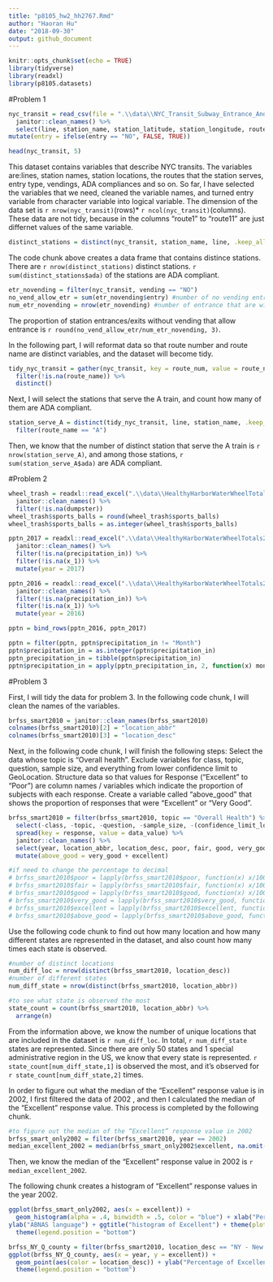 ```yaml
---
title: "p8105_hw2_hh2767.Rmd"
author: "Haoran Hu"
date: "2018-09-30"
output: github_document
---
```


```r
knitr::opts_chunk$set(echo = TRUE)
library(tidyverse)
library(readxl)
library(p8105.datasets)
```

#Problem 1

```r
nyc_transit = read_csv(file = ".\\data\\NYC_Transit_Subway_Entrance_And_Exit_Data.csv") %>% 
  janitor::clean_names() %>% 
  select(line, station_name, station_latitude, station_longitude, route1:route11, entry, vending, entrance_type, ada) %>% 
mutate(entry = ifelse(entry == "NO", FALSE, TRUE))

head(nyc_transit, 5)
```
This dataset contains variables that describe NYC transits. The variables are:lines, station names, station locations, the routes that the station serves, entry type, vendings, ADA compliances and so on. So far, I have selected the variables that we need, cleaned the variable names, and turned entry variable from character variable into logical variable. The dimension of the data set is `r nrow(nyc_transit)`(rows)* `r ncol(nyc_transit)`(columns). These data are not tidy, because in the columns "route1" to "route11" are just differnet values of the same variable.

```r

distinct_stations = distinct(nyc_transit, station_name, line, .keep_all = TRUE) 
```
The code chunk above creates a data frame that contains distince stations. There are `r nrow(distinct_stations)` distinct stations. `r sum(distinct_stations$ada)` of the stations are ADA compliant. 

```r
etr_novending = filter(nyc_transit, vending == "NO")
no_vend_allow_etr = sum(etr_novending$entry) #number of no vending entrance that allow entry
num_etr_novending = nrow(etr_novending) #number of entrance that are without vending.
```
The proportion of station entrances/exits without vending that allow entrance is `r round(no_vend_allow_etr/num_etr_novending, 3)`.

In the following part, I will reformat data so that route number and route name are distinct variables, and the dataset will become tidy.
```r
tidy_nyc_transit = gather(nyc_transit, key = route_num, value = route_name, route1:route11) %>% 
  filter(!is.na(route_name)) %>% 
  distinct()
```

Next, I will select the stations that serve the A train, and count how many of them are ADA compliant.

```r
station_serve_A = distinct(tidy_nyc_transit, line, station_name, .keep_all = TRUE) %>% 
  filter(route_name == "A")
```


Then, we know that the number of distinct station that serve the A train is `r nrow(station_serve_A)`, and among those stations, `r sum(station_serve_A$ada)` are ADA compliant.

#Problem 2
```r
wheel_trash = readxl::read_excel(".\\data\\HealthyHarborWaterWheelTotals2017-9-26.xlsx", range = "A2:N258") %>% 
  janitor::clean_names() %>% 
  filter(!is.na(dumpster))
wheel_trash$sports_balls = round(wheel_trash$sports_balls)
wheel_trash$sports_balls = as.integer(wheel_trash$sports_balls)
```

```r
pptn_2017 = readxl::read_excel(".\\data\\HealthyHarborWaterWheelTotals2017-9-26.xlsx", sheet = "2017 Precipitation") %>% 
  janitor::clean_names() %>% 
  filter(!is.na(precipitation_in)) %>% 
  filter(!is.na(x_1)) %>% 
  mutate(year = 2017)

pptn_2016 = readxl::read_excel(".\\data\\HealthyHarborWaterWheelTotals2017-9-26.xlsx", sheet = "2016 Precipitation") %>% 
  janitor::clean_names() %>% 
  filter(!is.na(precipitation_in)) %>% 
  filter(!is.na(x_1)) %>% 
  mutate(year = 2016)

pptn = bind_rows(pptn_2016, pptn_2017)

pptn = filter(pptn, pptn$precipitation_in != "Month")
pptn$precipitation_in = as.integer(pptn$precipitation_in)
pptn_precipitation_in = tibble(pptn$precipitation_in)
pptn$precipitation_in = apply(pptn_precipitation_in, 2, function(x) month.name[x])
```

#Problem 3

First, I will tidy the data for problem 3.
In the following code chunk, I will clean the names of the variables.

```r
brfss_smart2010 = janitor::clean_names(brfss_smart2010)
colnames(brfss_smart2010)[2] = "location_abbr"
colnames(brfss_smart2010)[3] = "location_desc"
```

Next, in the following code chunk, I will finish the following steps:
Select the data whose topic is "Overall health". Exclude variables for class, topic, question, sample size, and everything from lower confidence limit to GeoLocation. Structure data so that values for Response (“Excellent” to “Poor”) are column names / variables which indicate the proportion of subjects with each response. Create a variable called "above_good" that shows the proportion of responses that were “Excellent” or “Very Good”.

```r
brfss_smart2010 = filter(brfss_smart2010, topic == "Overall Health") %>% 
  select(-class, -topic, -question, -sample_size, -(confidence_limit_low:geo_location)) %>% 
  spread(key = response, value = data_value) %>% 
  janitor::clean_names() %>% 
  select(year, location_abbr, location_desc, poor, fair, good, very_good, excellent) %>% 
  mutate(above_good = very_good + excellent) 

#if need to change the percentage to decimal
# brfss_smart2010$poor = lapply(brfss_smart2010$poor, function(x) x/100)
# brfss_smart2010$fair = lapply(brfss_smart2010$fair, function(x) x/100)
# brfss_smart2010$good = lapply(brfss_smart2010$good, function(x) x/100)
# brfss_smart2010$very_good = lapply(brfss_smart2010$very_good, function(x) x/100)
# brfss_smart2010$excellent = lapply(brfss_smart2010$excellent, function(x) x/100)
# brfss_smart2010$above_good = lapply(brfss_smart2010$above_good, function(x) x/100)


```

Use the following code chunk to find out how many location and how many different states are represented in the dataset, and also count how many times each state is observed.

```r
#number of distinct locations
num_diff_loc = nrow(distinct(brfss_smart2010, location_desc))
#number of different states
num_diff_state = nrow(distinct(brfss_smart2010, location_abbr))

#to see what state is observed the most
state_count = count(brfss_smart2010, location_abbr) %>% 
  arrange(n)
```

From the information above, we know the number of unique locations that are included in the dataset is `r num_diff_loc`. In total, `r num_diff_state` states are represented. Since there are only 50 states and 1 special administrative region in the US, we know that every state is represented. `r state_count[num_diff_state,1]` is observed the most, and it's observed for  `r state_count[num_diff_state,2]` times.

In order to figure out what the median of the “Excellent” response value is in 2002, I first filtered the data of 2002 , and then I calculated the median of the “Excellent” response value. This process is completed by the following chunk.

```r
#to figure out the median of the “Excellent” response value in 2002
brfss_smart_only2002 = filter(brfss_smart2010, year == 2002)
median_excellent_2002 = median(brfss_smart_only2002$excellent, na.omit(TRUE))
```

Then, we know the median of the “Excellent” response value in 2002 is `r median_excellent_2002`.

The following chunk creates a histogram of “Excellent” response values in the year 2002.

```r
ggplot(brfss_smart_only2002, aes(x = excellent)) + 
  geom_histogram(alpha = .4, binwidth = .5, color = "blue") + xlab("Percentage of Excellent") +
ylab("ABNAS language") + ggtitle("histogram of Excellent") + theme(plot.title = element_text(hjust = 0.5)) +  theme_bw() + 
  theme(legend.position = "bottom")
```


```r
brfss_NY_Q_county = filter(brfss_smart2010, location_desc == "NY - New York County" | location_desc == "NY - Queens County")
ggplot(brfss_NY_Q_county, aes(x = year, y = excellent)) + 
  geom_point(aes(color = location_desc)) + ylab("Percentage of Excellent") +  theme_bw() + 
  theme(legend.position = "bottom")
```



